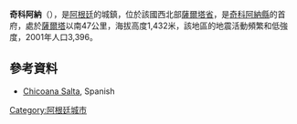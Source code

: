 {{coord|25|06|S|65|33|W|source:eswiki|display=title}}
'''奇科阿納'''（{{lang-es|Chicoana}}），是[[阿根廷|阿根廷]]的城鎮，位於該國西北部[[薩爾塔省|薩爾塔省]]，是[[奇科阿納縣|奇科阿納縣]]的首府，處於[[薩爾塔|薩爾塔]]以南47公里，海拔高度1,432米，該地區的地震活動頻繁和低強度，2001年人口3,396。

==參考資料==
*[http://www.chicoanasalta.com Chicoana Salta]{{Wayback|url=http://www.chicoanasalta.com/ |date=20160111231416 }}, Spanish

{{Argentina-geo-stub}}
[[Category:阿根廷城市|Category:阿根廷城市]]